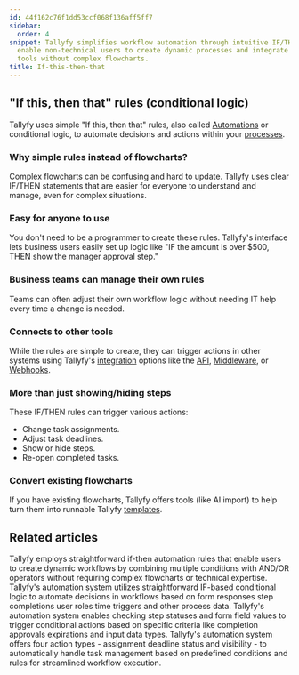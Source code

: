 ```yaml
---
id: 44f162c76f1dd53ccf068f136aff5ff7
sidebar:
  order: 4
snippet: Tallyfy simplifies workflow automation through intuitive IF/THEN rules that
  enable non-technical users to create dynamic processes and integrate with external
  tools without complex flowcharts.
title: If-this-then-that
---
```


## "If this, then that" rules (conditional logic)

Tallyfy uses simple "If this, then that" rules, also called [Automations](/products/pro/documenting/templates/automations/) or conditional logic, to automate decisions and actions within your [processes](/products/pro/tracking-and-tasks/processes/).

### Why simple rules instead of flowcharts?

Complex flowcharts can be confusing and hard to update. Tallyfy uses clear IF/THEN statements that are easier for everyone to understand and manage, even for complex situations.

<lite-vimeo videoid="905736451"></lite-vimeo>

### Easy for anyone to use

You don't need to be a programmer to create these rules. Tallyfy's interface lets business users easily set up logic like "IF the amount is over $500, THEN show the manager approval step."

### Business teams can manage their own rules

Teams can often adjust their own workflow logic without needing IT help every time a change is needed.

### Connects to other tools

While the rules are simple to create, they can trigger actions in other systems using Tallyfy's [integration](/products/pro/integrations/) options like the [API](/products/pro/integrations/open-api/), [Middleware](/products/pro/integrations/middleware/), or [Webhooks](/products/pro/integrations/webhooks/).

### More than just showing/hiding steps

These IF/THEN rules can trigger various actions:

*   Change task assignments.
*   Adjust task deadlines.
*   Show or hide steps.
*   Re-open completed tasks.

### Convert existing flowcharts

If you have existing flowcharts, Tallyfy offers tools (like AI import) to help turn them into runnable Tallyfy [templates](/products/pro/documenting/templates/).


## Related articles
<CardGrid>
<LinkTitleCard header="<b>Automations > Logic operations explained</b>" href="/products/pro/documenting/templates/automations/logic-explained/" > Tallyfy employs straightforward if-then automation rules that enable users to create dynamic workflows by combining multiple conditions with AND/OR operators without requiring complex flowcharts or technical expertise. </LinkTitleCard>
<LinkTitleCard header="<b>Automations > Conditionals</b>" href="/products/pro/documenting/templates/automations/conditionals/" > Tallyfy's automation system utilizes straightforward IF-based conditional logic to automate decisions in workflows based on form responses step completions user roles time triggers and other process data. </LinkTitleCard>
<LinkTitleCard header="<b>Conditionals > Conditionals (IF) explained</b>" href="/products/pro/documenting/templates/automations/conditionals/conditionals-explained/" > Tallyfy's automation system enables checking step statuses and form field values to trigger conditional actions based on specific criteria like completion approvals expirations and input data types. </LinkTitleCard>
<LinkTitleCard header="<b>Automations > Actions</b>" href="/products/pro/documenting/templates/automations/actions/" > Tallyfy's automation system offers four action types - assignment deadline status and visibility - to automatically handle task management based on predefined conditions and rules for streamlined workflow execution. </LinkTitleCard>
</CardGrid>